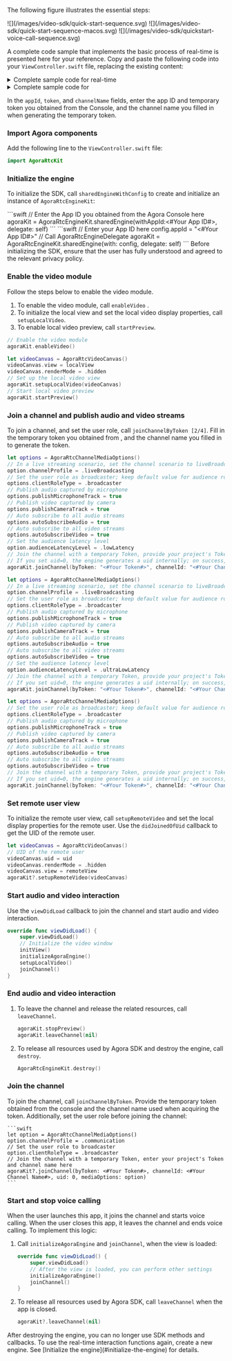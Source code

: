 
The following figure illustrates the essential steps:

<ProductWrapper notAllowed="voice-calling">
<PlatformWrapper platform = "ios">
![](/images/video-sdk/quick-start-sequence.svg)
</PlatformWrapper>

<PlatformWrapper platform = "macos">
![](/images/video-sdk/quick-start-sequence-macos.svg)
</PlatformWrapper>
</ProductWrapper>

<ProductWrapper product="voice-calling">
![](/images/video-sdk/quickstart-voice-call-sequence.svg)
</ProductWrapper>

A complete code sample that implements the basic process of real-time <Vpd k="PRODUCT"/> is presented here for your reference. Copy and paste the following code into your `ViewController.swift` file, replacing the existing content:

<PlatformWrapper platform='ios'>
<details>
<summary>Complete sample code for real-time <Vpd k="PRODUCT"/> </summary>

<ProductWrapper product="video-calling">
<CodeBlock language="swift" showLineNumbers>
{`//  ViewController.swift


class ViewController: UIViewController {
    // Define the localView variable
    var localView: UIView!
    // Define the remoteView variable
    var remoteView: UIView!
    // Define agoraKit
    var agoraKit: AgoraRtcEngineKit!

    // Set up the video window layout
    override func viewDidLoad() {
        super.viewDidLoad()

        // Create localView with a frame matching the screen bounds
        localView = UIView(frame: UIScreen.main.bounds)
        // Create remoteView with a specific frame
        // Positioned on the top right corner with an offset of 50 points from the top
        remoteView = UIView(frame: CGRect(x: self.view.bounds.width - 135, y: 50, width: 135, height: 240))
        self.view.addSubview(localView)
        self.view.addSubview(remoteView)

        // Initialize agoraKit with your App ID and delegate to self
        agoraKit = AgoraRtcEngineKit.sharedEngine(withAppId: "<#Your App ID#>", delegate: self)
        // Enable the video module (audio module is enabled by default)
        agoraKit.enableVideo()

        // Start local camera preview
        startPreview()
        // Join the channel
        joinChannel()
    }

    // Clean up resources when deallocating
    deinit {
        agoraKit.stopPreview()
        agoraKit.leaveChannel(nil)
        AgoraRtcEngineKit.destroy()
    }

    // Start the local camera preview
    func startPreview() {
        let videoCanvas = AgoraRtcVideoCanvas()
        videoCanvas.view = localView
        videoCanvas.renderMode = .hidden
        agoraKit.setupLocalVideo(videoCanvas)
        agoraKit.startPreview()
    }

    // Join the channel with specified options
    func joinChannel() {
        let options = AgoraRtcChannelMediaOptions()
        // Set the user role as broadcaster (default is audience)
        options.clientRoleType = .broadcaster
        // Publish audio captured by microphone
        options.publishMicrophoneTrack = true
        // Publish video captured by camera
        options.publishCameraTrack = true
        // Auto subscribe to all audio streams
        options.autoSubscribeAudio = true
        // Auto subscribe to all video streams
        options.autoSubscribeVideo = true
        // Use a temporary Token to join the channel
        // Replace <#Your Token#> and <#Your Channel Name#> with your project's Token and channel name
        // If you set uid=0, the engine generates a uid internally; on success, it triggers didJoinChannel callback
        agoraKit.joinChannel(byToken: "<#Your Token#>", channelId: "<#Your Channel Name#>", uid: 0, mediaOptions: options)
    }
}

// Extension for implementing AgoraRtcEngineDelegate methods
extension ViewController: AgoraRtcEngineDelegate {
    
    // Called when the local user successfully joins the channel
    func rtcEngine(_ engine: AgoraRtcEngineKit, didJoinChannel channel: String, withUid uid: UInt, elapsed: Int) {
        print("didJoinChannel: \(channel), uid: \(uid)")
    }
    
    // Called when a remote user joins the channel
    func rtcEngine(_ engine: AgoraRtcEngineKit, didJoinedOfUid uid: UInt, elapsed: Int) {
        // When a remote user joins the channel, display the remote video stream with the specified uid
        let videoCanvas = AgoraRtcVideoCanvas()
        videoCanvas.uid = uid
        videoCanvas.view = remoteView
        videoCanvas.renderMode = .hidden
        agoraKit.setupRemoteVideo(videoCanvas)
    }
}`}
</CodeBlock>
</ProductWrapper>

<ProductWrapper product="interactive-live-streaming">
<CodeBlock language="swift" showLineNumbers>
{`//  ViewController.swift


class ViewController: UIViewController {
    // Define the localView variable
    var localView: UIView!
    // Define the remoteView variable
    var remoteView: UIView!
    // Define agoraKit
    var agoraKit: AgoraRtcEngineKit!

    // Set up the video window layout
    override func viewDidLoad() {
        super.viewDidLoad()

        // Create localView with a frame matching the screen bounds
        localView = UIView(frame: UIScreen.main.bounds)
        // Create remoteView with a specific frame
        // Positioned on the top right corner with an offset of 50 points from the top
        remoteView = UIView(frame: CGRect(x: self.view.bounds.width - 135, y: 50, width: 135, height: 240))
        self.view.addSubview(localView)
        self.view.addSubview(remoteView)

        // Initialize agoraKit with your App ID and delegate to self
        agoraKit = AgoraRtcEngineKit.sharedEngine(withAppId: "<#Your App ID#>", delegate: self)
        // Enable the video module (audio module is enabled by default)
        agoraKit.enableVideo()

        // Start local camera preview
        startPreview()
        // Join the channel
        joinChannel()
    }

    // Clean up resources when deallocating
    deinit {
        agoraKit.stopPreview()
        agoraKit.leaveChannel(nil)
        AgoraRtcEngineKit.destroy()
    }

    // Start the local camera preview
    func startPreview() {
        let videoCanvas = AgoraRtcVideoCanvas()
        videoCanvas.view = localView
        videoCanvas.renderMode = .hidden
        agoraKit.setupLocalVideo(videoCanvas)
        agoraKit.startPreview()
    }

    // Join the channel with specified options
    func joinChannel() {
        let options = AgoraRtcChannelMediaOptions()
        // In a live streaming scenario, set the channel scenario to liveBroadcasting
        option.channelProfile = .liveBroadcasting
        // Set the user role as broadcaster (default is audience)
        options.clientRoleType = .broadcaster
        // Publish audio captured by microphone
        options.publishMicrophoneTrack = true
        // Publish video captured by camera
        options.publishCameraTrack = true
        // Auto subscribe to all audio streams
        options.autoSubscribeAudio = true
        // Auto subscribe to all video streams
        options.autoSubscribeVideo = true
        // Set the audience latency level
        option.audienceLatencyLevel = .ultraLowLatency 
        // Use a temporary Token to join the channel
        // Replace <#Your Token#> and <#Your Channel Name#> with your project's Token and channel name
        // If you set uid=0, the engine generates a uid internally; on success, it triggers didJoinChannel callback
        agoraKit.joinChannel(byToken: "<#Your Token#>", channelId: "<#Your Channel Name#>", uid: 0, mediaOptions: options)
    }
}

// Extension for implementing AgoraRtcEngineDelegate methods
extension ViewController: AgoraRtcEngineDelegate {
    
    // Called when the local user successfully joins the channel
    func rtcEngine(_ engine: AgoraRtcEngineKit, didJoinChannel channel: String, withUid uid: UInt, elapsed: Int) {
        print("didJoinChannel: \(channel), uid: \(uid)")
    }
    
    // Called when a remote user joins the channel
    func rtcEngine(_ engine: AgoraRtcEngineKit, didJoinedOfUid uid: UInt, elapsed: Int) {
        // When a remote user joins the channel, display the remote video stream with the specified uid
        let videoCanvas = AgoraRtcVideoCanvas()
        videoCanvas.uid = uid
        videoCanvas.view = remoteView
        videoCanvas.renderMode = .hidden
        agoraKit.setupRemoteVideo(videoCanvas)
    }
}`}
</CodeBlock>
</ProductWrapper>

<ProductWrapper product="broadcast-streaming">
<CodeBlock language="swift" showLineNumbers>
{`//  ViewController.swift


class ViewController: UIViewController {
    // Define the localView variable
    var localView: UIView!
    // Define the remoteView variable
    var remoteView: UIView!
    // Define agoraKit
    var agoraKit: AgoraRtcEngineKit!

    // Set up the video window layout
    override func viewDidLoad() {
        super.viewDidLoad()

        // Create localView with a frame matching the screen bounds
        localView = UIView(frame: UIScreen.main.bounds)
        // Create remoteView with a specific frame
        // Positioned on the top right corner with an offset of 50 points from the top
        remoteView = UIView(frame: CGRect(x: self.view.bounds.width - 135, y: 50, width: 135, height: 240))
        self.view.addSubview(localView)
        self.view.addSubview(remoteView)

        // Initialize agoraKit with your App ID and delegate to self
        agoraKit = AgoraRtcEngineKit.sharedEngine(withAppId: "<#Your App ID#>", delegate: self)
        // Enable the video module (audio module is enabled by default)
        agoraKit.enableVideo()

        // Start local camera preview
        startPreview()
        // Join the channel
        joinChannel()
    }

    // Clean up resources when deallocating
    deinit {
        agoraKit.stopPreview()
        agoraKit.leaveChannel(nil)
        AgoraRtcEngineKit.destroy()
    }

    // Start the local camera preview
    func startPreview() {
        let videoCanvas = AgoraRtcVideoCanvas()
        videoCanvas.view = localView
        videoCanvas.renderMode = .hidden
        agoraKit.setupLocalVideo(videoCanvas)
        agoraKit.startPreview()
    }

    // Join the channel with specified options
    func joinChannel() {
        let options = AgoraRtcChannelMediaOptions()
        // In a live streaming scenario, set the channel scenario to liveBroadcasting
        option.channelProfile = .liveBroadcasting
        // Set the user role as broadcaster (default is audience)
        options.clientRoleType = .broadcaster
        // Publish audio captured by microphone
        options.publishMicrophoneTrack = true
        // Publish video captured by camera
        options.publishCameraTrack = true
        // Auto subscribe to all audio streams
        options.autoSubscribeAudio = true
        // Auto subscribe to all video streams
        options.autoSubscribeVideo = true
        // Set the audience latency level
        option.audienceLatencyLevel = .lowLatency
        // Use a temporary Token to join the channel
        // Replace <#Your Token#> and <#Your Channel Name#> with your project's Token and channel name
        // If you set uid=0, the engine generates a uid internally; on success, it triggers didJoinChannel callback
        agoraKit.joinChannel(byToken: "<#Your Token#>", channelId: "<#Your Channel Name#>", uid: 0, mediaOptions: options)
    }
}

// Extension for implementing AgoraRtcEngineDelegate methods
extension ViewController: AgoraRtcEngineDelegate {
    
    // Called when the local user successfully joins the channel
    func rtcEngine(_ engine: AgoraRtcEngineKit, didJoinChannel channel: String, withUid uid: UInt, elapsed: Int) {
        print("didJoinChannel: \(channel), uid: \(uid)")
    }
    
    // Called when a remote user joins the channel
    func rtcEngine(_ engine: AgoraRtcEngineKit, didJoinedOfUid uid: UInt, elapsed: Int) {
        // When a remote user joins the channel, display the remote video stream with the specified uid
        let videoCanvas = AgoraRtcVideoCanvas()
        videoCanvas.uid = uid
        videoCanvas.view = remoteView
        videoCanvas.renderMode = .hidden
        agoraKit.setupRemoteVideo(videoCanvas)
    }
}`}
</CodeBlock>
</ProductWrapper>

<ProductWrapper product="voice-calling">
<CodeBlock language="swift" showLineNumbers>
{`import UIKit

class ViewController: UIViewController{
    // Define agoraKit
    var agoraKit: AgoraRtcEngineKit!

    func initializeAgoraEngine(){
        let config = AgoraRtcEngineConfig()
        // Enter your App ID here
        config.appId = "<#Your App ID#>"
        // Call AgoraRtcEngineDelegate
        agoraKit = AgoraRtcEngineKit.sharedEngine(with: config, delegate: self)
    }

    func joinChannel(){
        let option = AgoraRtcChannelMediaOptions()
        // Set channel profile to liveBroadcasting
        option.channelProfile = .liveBroadcasting
        // Set the user role as broadcaster
        option.clientRoleType = .broadcaster
        // Join the channel with a temporary Token, provide your project's Token and channel name here
        agoraKit?.joinChannel(byToken: "<#Your Token#>", channelId: "<#Your Channel Name#>", uid: 0, mediaOptions: option)
    }
    override func viewDidLoad() {
        super.viewDidLoad()
        // After the view is loaded, you can perform additional settings
        // When calling Agora API, the following functions will be called
        initializeAgoraEngine()
        joinChannel()
    }

    func leaveChannel() {
        agoraKit?.leaveChannel(nil)
        }
}

extension ViewController: AgoraRtcEngineDelegate{
    func rtcEngine(_ engine: AgoraRtcEngineKit, didJoinedOfUid uid: UInt, elapsed: Int){
   }
}`}
</CodeBlock>
</ProductWrapper>
</details>
</PlatformWrapper>

<PlatformWrapper platform='macos'>
<details>
<summary>Complete sample code for <Vpd k="PRODUCT"/></summary>

<ProductWrapper product="voice-calling">
<CodeBlock language="swift" showLineNumbers>
{`//  ViewController.swift

class ViewController: NSViewController {

     // Define agoraKit
    var agoraKit: AgoraRtcEngineKit!

    func initializeAgoraEngine(){
        let config = AgoraRtcEngineConfig()
        // Enter your App ID here
        config.appId = <#Your App ID#>
        // Call AgoraRtcEngineDelegate
        agoraKit = AgoraRtcEngineKit.sharedEngine(with: config, delegate: self)
    }
    

    func joinChannel(){
        let option = AgoraRtcChannelMediaOptions()
        // Set the channel scene to liveBroadcasting
        option.channelProfile = .liveBroadcasting
        // Set the user role to broadcaster
        option.clientRoleType = .broadcaster
        // Join the channel with a temporary Token, enter your project's Token and channel name here
        agoraKit?.joinChannel(byToken: <#Your Token#>, channelId: <#Your Channel Name#>, uid: 0, mediaOptions: option)
      }
    
    override func viewDidLoad() {
        super.viewDidLoad()
        // After the view is loaded, you can perform other settings
        initializeAgoraEngine()
        joinChannel()
    }
    
    func leaveChannel() {
        agoraKit?.leaveChannel(nil)
        }
}

extension ViewController: AgoraRtcEngineDelegate{
   func rtcEngine(_ engine: AgoraRtcEngineKit, didJoinedOfUid uid: UInt, elapsed: Int){
   }
}`}
</CodeBlock>
</ProductWrapper>

<ProductWrapper product="interactive-live-streaming">
<CodeBlock language="swift" showLineNumbers>
{`//  ViewController.swift

class ViewController: NSViewController {

    // Define localView variable
    var localView: CustomView!
    // Define remoteView variable
    var remoteView: CustomView!
    // Define agoraKit
    var agoraKit: AgoraRtcEngineKit!

    // Set the video window layout
    class CustomView: NSView {
        override func layout() {
            super.layout()
            // Get the view controller
            guard let viewController = self.window?.contentViewController as? ViewController else {
                return
            }
            
            // Calculate the position and size of the local view
            let localViewWidth: CGFloat = 135
            let localViewHeight: CGFloat = 240
            let localViewX: CGFloat = self.bounds.width - localViewWidth - -2
            let localViewY: CGFloat = 2
            
            // Set the frame of the local view
            viewController.localView.frame = CGRect(x: localViewX, y: localViewY, width: localViewWidth, height: localViewHeight)
            
            // Set the frame of the remote view so that it fills the entire CustomView
            viewController.remoteView.frame = self.bounds
        }
    }

    func initView(){
        // Initialize the remote video window
        remoteView = CustomView()
        self.view.addSubview(remoteView)
        // Initialize the local video window
        localView = CustomView()
        self.view.addSubview(localView)
    }
    
    func initializeAgoraEngine(){
        let config = AgoraRtcEngineConfig()
        // Enter your app ID here
        config.appId = <#Your app ID#>
        // Call AgoraRtcEngineDelegate
        agoraKit = AgoraRtcEngineKit.sharedEngine(with: config, delegate: self)
    }
    
    func setupLocalVideo(){
        // Enable video module
        agoraKit?.enableVideo()
        // Start local preview
        agoraKit?.startPreview()
        let videoCanvas = AgoraRtcVideoCanvas()
        videoCanvas.uid = 0
        videoCanvas.renderMode = .hidden
        videoCanvas.view = localView
        // Set local view
        agoraKit?.setupLocalVideo(videoCanvas)
    }
    
    func joinChannel(){
        let option = AgoraRtcChannelMediaOptions()
        // In a live streaming scenario, set the channel scenario to liveBroadcasting
        option.channelProfile = .liveBroadcasting
        // Set the user role as host
        option.clientRoleType = .broadcaster
        // Set the audience latency level
        option.audienceLatencyLevel = .ultraLowLatency
        // Use a temporary token to join the channel, and pass in your project's token and channel name here.
        agoraKit?.joinChannel(byToken: <#Your token#>, channelId: <#Your channel name#>, uid: 0, mediaOptions: option)
    }
    
    override func viewDidLoad() {
        super.viewDidLoad()
        // After loading the view, you can make other settings
        // Initialize the video window
        initView()
        initializeAgoraEngine()
        setupLocalVideo()
        joinChannel()
    }
    
    func leaveChannel() {
        agoraKit?.stopPreview()
        agoraKit?.leaveChannel(nil)
    }
}

extension ViewController: AgoraRtcEngineDelegate{
   func rtcEngine(_ engine: AgoraRtcEngineKit, didJoinedOfUid uid: UInt, elapsed: Int){
       let videoCanvas = AgoraRtcVideoCanvas()
       videoCanvas.uid = uid
       videoCanvas.renderMode = .hidden
       videoCanvas.view = remoteView
       agoraKit?.setupRemoteVideo(videoCanvas)
   }
}`}
</CodeBlock>
</ProductWrapper>

<ProductWrapper product="broadcast-streaming">
<CodeBlock language="swift" showLineNumbers>
{`//  ViewController.swift

class ViewController: NSViewController {

    // Define localView variable
    var localView: CustomView!
    // Define remoteView variable
    var remoteView: CustomView!
    // Define agoraKit
    var agoraKit: AgoraRtcEngineKit!

    // Set the video window layout
    class CustomView: NSView {
        override func layout() {
            super.layout()
            // Get the view controller
            guard let viewController = self.window?.contentViewController as? ViewController else {
                return
            }
            
            // Calculate the position and size of the local view
            let localViewWidth: CGFloat = 135
            let localViewHeight: CGFloat = 240
            let localViewX: CGFloat = self.bounds.width - localViewWidth - -2
            let localViewY: CGFloat = 2
            
            // Set the frame of the local view
            viewController.localView.frame = CGRect(x: localViewX, y: localViewY, width: localViewWidth, height: localViewHeight)
            
            // Set the frame of the remote view so that it fills the entire CustomView
            viewController.remoteView.frame = self.bounds
        }
    }

    func initView(){
        // Initialize the remote video window
        remoteView = CustomView()
        self.view.addSubview(remoteView)
        // Initialize the local video window
        localView = CustomView()
        self.view.addSubview(localView)
    }
    
    func initializeAgoraEngine(){
        let config = AgoraRtcEngineConfig()
        // Enter your app ID here
        config.appId = <#Your app ID#>
        // Call AgoraRtcEngineDelegate
        agoraKit = AgoraRtcEngineKit.sharedEngine(with: config, delegate: self)
    }
    
    func setupLocalVideo(){
        // Enable video module
        agoraKit?.enableVideo()
        // Start local preview
        agoraKit?.startPreview()
        let videoCanvas = AgoraRtcVideoCanvas()
        videoCanvas.uid = 0
        videoCanvas.renderMode = .hidden
        videoCanvas.view = localView
        // Set local view
        agoraKit?.setupLocalVideo(videoCanvas)
    }
    
    func joinChannel(){
        let option = AgoraRtcChannelMediaOptions()
        // In a live streaming scenario, set the channel scenario to liveBroadcasting
        option.channelProfile = .liveBroadcasting
        // Set the user role as host
        option.clientRoleType = .broadcaster
        // Set the audience latency level
        option.audienceLatencyLevel = .lowLatency
        // Use a temporary token to join the channel, and pass in your project's token and channel name here.
        agoraKit?.joinChannel(byToken: <#Your token#>, channelId: <#Your channel name#>, uid: 0, mediaOptions: option)
    }
    
    override func viewDidLoad() {
        super.viewDidLoad()
        // After loading the view, you can make other settings
        // Initialize the video window
        initView()
        initializeAgoraEngine()
        setupLocalVideo()
        joinChannel()
    }
    
    func leaveChannel() {
        agoraKit?.stopPreview()
        agoraKit?.leaveChannel(nil)
    }
}

extension ViewController: AgoraRtcEngineDelegate{
   func rtcEngine(_ engine: AgoraRtcEngineKit, didJoinedOfUid uid: UInt, elapsed: Int){
       let videoCanvas = AgoraRtcVideoCanvas()
       videoCanvas.uid = uid
       videoCanvas.renderMode = .hidden
       videoCanvas.view = remoteView
       agoraKit?.setupRemoteVideo(videoCanvas)
   }
}`}
</CodeBlock>
</ProductWrapper>

<ProductWrapper product="video-calling">

<CodeBlock language="swift" showLineNumbers>
{`//  ViewController.swift

class ViewController: NSViewController {

    // Define localView variable
    var localView: CustomView!
    // Define remoteView variable
    var remoteView: CustomView!
    // Define agoraKit
    var agoraKit: AgoraRtcEngineKit!

    // Set the video window layout
    class CustomView: NSView {
        override func layout() {
            super.layout()
            // Get the view controller
            guard let viewController = self.window?.contentViewController as? ViewController else {
                return
            }
            
            // Calculate the position and size of the local view
            let localViewWidth: CGFloat = 135
            let localViewHeight: CGFloat = 240
            let localViewX: CGFloat = self.bounds.width - localViewWidth - -2
            let localViewY: CGFloat = 2
            
            // Set the frame of the local view
            viewController.localView.frame = CGRect(x: localViewX, y: localViewY, width: localViewWidth, height: localViewHeight)
            
            // Set the frame of the remote view so that it fills the entire CustomView
            viewController.remoteView.frame = self.bounds
        }
    }

    func initView(){
        // Initialize the remote video window
        remoteView = CustomView()
        self.view.addSubview(remoteView)
        // Initialize the local video window
        localView = CustomView()
        self.view.addSubview(localView)
    }
    
    func initializeAgoraEngine(){
        let config = AgoraRtcEngineConfig()
        // Enter your app ID here
        config.appId = <#Your app ID#>
        // Call AgoraRtcEngineDelegate
        agoraKit = AgoraRtcEngineKit.sharedEngine(with: config, delegate: self)
    }
    
    func setupLocalVideo(){
        // Enable video module
        agoraKit?.enableVideo()
        // Start local preview
        agoraKit?.startPreview()
        let videoCanvas = AgoraRtcVideoCanvas()
        videoCanvas.uid = 0
        videoCanvas.renderMode = .hidden
        videoCanvas.view = localView
        // Set local view
        agoraKit?.setupLocalVideo(videoCanvas)
    }
    
    func joinChannel(){
        let option = AgoraRtcChannelMediaOptions()
        // In the video call scenario, set the channel scenario to communication
        option.channelProfile = .communication
        // Set the user role as host
        option.clientRoleType = .broadcaster
        // Use a temporary token to join the channel, and pass in your project's token and channel name here.
        agoraKit?.joinChannel(byToken: <#Your token#>, channelId: <#Your channel name#>, uid: 0, mediaOptions: option)
    }
    
    override func viewDidLoad() {
        super.viewDidLoad()
        // After loading the view, you can make other settings
        // Initialize the video window
        initView()
        initializeAgoraEngine()
        setupLocalVideo()
        joinChannel()
    }
    
    func leaveChannel() {
        agoraKit?.stopPreview()
        agoraKit?.leaveChannel(nil)
    }
}

extension ViewController: AgoraRtcEngineDelegate{
   func rtcEngine(_ engine: AgoraRtcEngineKit, didJoinedOfUid uid: UInt, elapsed: Int){
       let videoCanvas = AgoraRtcVideoCanvas()
       videoCanvas.uid = uid
       videoCanvas.renderMode = .hidden
       videoCanvas.view = remoteView
       agoraKit?.setupRemoteVideo(videoCanvas)
   }
}`}
</CodeBlock>
</ProductWrapper>
</details>

</PlatformWrapper>

<Admonition type="info" title="Information"> In the `appId`, `token`, and `channelName` fields, enter the app ID and temporary token you obtained from the Console, and the channel name you filled in when generating the temporary token.</Admonition>

### Import Agora components

Add the following line to the `ViewController.swift` file:

```swift
import AgoraRtcKit
```

### Initialize the engine

To initialize the SDK, call `sharedEngineWithConfig` to create and initialize an instance of `AgoraRtcEngineKit`:

<ProductWrapper notAllowed="voice-calling">
```swift
// Enter the App ID you obtained from the Agora Console here
agoraKit = AgoraRtcEngineKit.sharedEngine(withAppId:<#Your App ID#>, delegate: self)
```
</ProductWrapper>
<ProductWrapper product="voice-calling">
```swift
// Enter your App ID here
config.appId = "<#Your App ID#>"
// Call AgoraRtcEngineDelegate
agoraKit = AgoraRtcEngineKit.sharedEngine(with: config, delegate: self)
```
</ProductWrapper>

<Admonition type="caution" title="Note">
Before initializing the SDK, ensure that the user has fully understood and agreed to the relevant privacy policy. 
</Admonition>

<ProductWrapper notAllowed="voice-calling">

### Enable the video module

Follow the steps below to enable the video module.

1. To enable the video module, call `enableVideo` .
1. To initialize the local view and set the local video display properties, call `setupLocalVideo`.
1. To enable local video preview, call `startPreview`.

```swift
// Enable the video module
agoraKit.enableVideo()

let videoCanvas = AgoraRtcVideoCanvas()
videoCanvas.view = localView
videoCanvas.renderMode = .hidden
// Set up the local video view
agoraKit.setupLocalVideo(videoCanvas)
// Start local video preview
agoraKit.startPreview()
```

### Join a channel and publish audio and video streams

To join a channel, and set the user role, call `joinChannelByToken [2/4]`. Fill in the temporary token you obtained from <Vg k="CONSOLE"/>, and the channel name you filled in to generate the token.

<ProductWrapper product="broadcast-streaming">

```swift
let options = AgoraRtcChannelMediaOptions()
// In a live streaming scenario, set the channel scenario to liveBroadcasting
option.channelProfile = .liveBroadcasting
// Set the user role as broadcaster; keep default value for audience role
options.clientRoleType = .broadcaster
// Publish audio captured by microphone
options.publishMicrophoneTrack = true
// Publish video captured by camera
options.publishCameraTrack = true
// Auto subscribe to all audio streams
options.autoSubscribeAudio = true
// Auto subscribe to all video streams
options.autoSubscribeVideo = true
// Set the audience latency level
option.audienceLatencyLevel = .lowLatency 
// Join the channel with a temporary Token, provide your project's Token and channel name here
// If you set uid=0, the engine generates a uid internally; on success, it triggers didJoinChannel callback
agoraKit.joinChannel(byToken: "<#Your Token#>", channelId: "<#Your Channel Name#>", uid: 0, mediaOptions: options)
```
</ProductWrapper>

<ProductWrapper product="interactive-live-streaming">

```swift
let options = AgoraRtcChannelMediaOptions()
// In a live streaming scenario, set the channel scenario to liveBroadcasting
option.channelProfile = .liveBroadcasting
// Set the user role as broadcaster; keep default value for audience role
options.clientRoleType = .broadcaster
// Publish audio captured by microphone
options.publishMicrophoneTrack = true
// Publish video captured by camera
options.publishCameraTrack = true
// Auto subscribe to all audio streams
options.autoSubscribeAudio = true
// Auto subscribe to all video streams
options.autoSubscribeVideo = true
// Set the audience latency level
option.audienceLatencyLevel = .ultraLowLatency 
// Join the channel with a temporary Token, provide your project's Token and channel name here
// If you set uid=0, the engine generates a uid internally; on success, it triggers didJoinChannel callback
agoraKit.joinChannel(byToken: "<#Your Token#>", channelId: "<#Your Channel Name#>", uid: 0, mediaOptions: options)
```
</ProductWrapper>

<ProductWrapper product="video-calling">

```swift
let options = AgoraRtcChannelMediaOptions()
// Set the user role as broadcaster; keep default value for audience role
options.clientRoleType = .broadcaster
// Publish audio captured by microphone
options.publishMicrophoneTrack = true
// Publish video captured by camera
options.publishCameraTrack = true
// Auto subscribe to all audio streams
options.autoSubscribeAudio = true
// Auto subscribe to all video streams
options.autoSubscribeVideo = true
// Join the channel with a temporary Token, provide your project's Token and channel name here
// If you set uid=0, the engine generates a uid internally; on success, it triggers didJoinChannel callback
agoraKit.joinChannel(byToken: "<#Your Token#>", channelId: "<#Your Channel Name#>", uid: 0, mediaOptions: options)
```
</ProductWrapper>

### Set remote user view
To initialize the remote user view, call `setupRemoteVideo` and set the local display properties for the remote user. Use the `didJoinedOfUid` callback to get the UID of the remote user.

```swift
let videoCanvas = AgoraRtcVideoCanvas()
// UID of the remote user
videoCanvas.uid = uid
videoCanvas.renderMode = .hidden
videoCanvas.view = remoteView
agoraKit?.setupRemoteVideo(videoCanvas)
```


### Start audio and video interaction
Use the `viewDidLoad` callback to join the channel and start audio and video interaction.

```swift
override func viewDidLoad() {
    super.viewDidLoad()
    // Initialize the video window
    initView()
    initializeAgoraEngine()
    setupLocalVideo()
    joinChannel()
}
```

### End audio and video interaction

1. To leave the channel and release the related resources, call `leaveChannel`.

    ```swift
    agoraKit.stopPreview()
    agoraKit.leaveChannel(nil)
    ```

1. To release all resources used by Agora SDK and destroy the engine, call `destroy`.

    ```swift
    AgoraRtcEngineKit.destroy()
    ```
</ProductWrapper>
<ProductWrapper product="voice-calling">

### Join the channel

To join the channel, call `joinChannelByToken`. Provide the temporary token obtained from the console and the channel name used when acquiring the token. Additionally, set the user role before joining the channel:

    ```swift
    let option = AgoraRtcChannelMediaOptions()
    option.channelProfile = .communication
    // Set the user role to broadcaster
    option.clientRoleType = .broadcaster
    // Join the channel with a temporary Token, enter your project's Token and channel name here
    agoraKit?.joinChannel(byToken: <#Your Token#>, channelId: <#Your Channel Name#>, uid: 0, mediaOptions: option)
    ```

### Start and stop voice calling
When the user launches this app, it joins the channel and starts voice calling. When the user closes this app, it leaves the channel and ends voice calling. To implement this logic:

1. Call `initializeAgoraEngine` and `joinChannel`, when the view is loaded:

    ```swift
    override func viewDidLoad() {
        super.viewDidLoad()
        // After the view is loaded, you can perform other settings
        initializeAgoraEngine()
        joinChannel()
    }
    ```

1. To release all resources used by Agora SDK, call `leaveChannel` when the app is closed.

    ```swift
    agoraKit?.leaveChannel(nil)
    ```
</ProductWrapper>
    <Admonition type="caution" title="caution">After destroying the engine, you can no longer use SDK methods and callbacks. To use the real-time interaction functions again, create a new engine. See [Initialize the engine](#initialize-the-engine) for details.</Admonition>
    